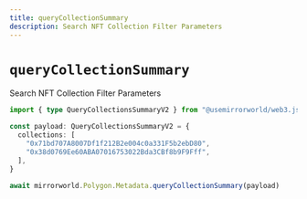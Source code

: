 ```yaml
---
title: queryCollectionSummary
description: Search NFT Collection Filter Parameters
---
```


# `queryCollectionSummary`

Search NFT Collection Filter Parameters

```ts
import { type QueryCollectionsSummaryV2 } from "@usemirrorworld/web3.js"

const payload: QueryCollectionsSummaryV2 = {
  collections: [
    "0x71bd707A8007Df1f212B2e004c0a331F5b2ebD80",
    "0x38d0769Ee60ABA07016753022Bda3CBf8b9F9Fff",
  ],
}

await mirrorworld.Polygon.Metadata.queryCollectionSummary(payload)
```
